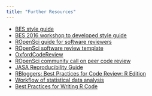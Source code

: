 ```yaml
---
title: "Further Resources"
---
```


* [BES style guide](https://www.britishecologicalsociety.org/wp-content/uploads/2017/12/guide-to-reproducible-code.pdf)
* [BES 2016 workshop to developed style guide](https://github.com/BES2016Workshop) 
* [ROpenSci guide for software reviewers](https://devguide.ropensci.org/reviewerguide.html)
* [ROpenSci software review template](https://devguide.ropensci.org/reviewtemplate.html#reviewtemplate) 
* [OxfordCodeReview](https://github.com/OxfordCodeReviewNet/forum/blob/master/guidelines_for_reviewers.md) 
* [ROpenSci community call on peer code review](https://ropensci.org/commcalls/2018-10-16/)
* [JASA Reproducibility Guide](https://jasa-acs.github.io/repro-guide/)
* [RBloggers: Best Practices for Code Review: R Edition](https://www.r-bloggers.com/2020/07/best-practices-for-code-review-r-edition/)
* [Workflow of statistical data analysis](https://www.kirchkamp.de/oekonometrie/pdf/wf-screen2.pdf)
* [Best Practices for Writing R Code](https://swcarpentry.github.io/r-novice-inflammation/06-best-practices-R/)
